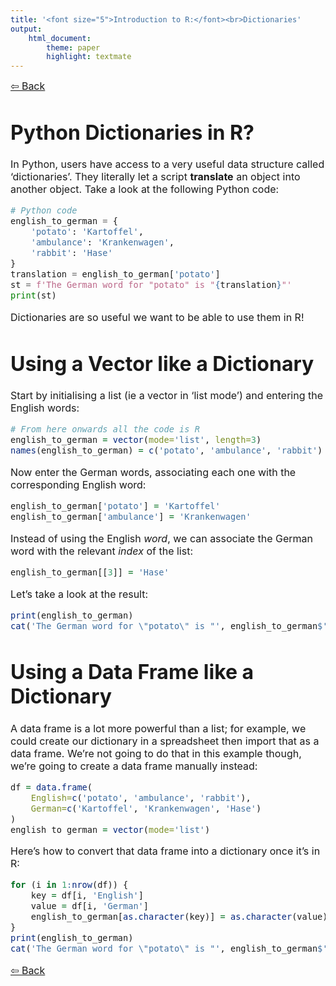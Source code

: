 ```yaml
---
title: '<font size="5">Introduction to R:</font><br>Dictionaries'
output:
    html_document:
        theme: paper
        highlight: textmate
---
```

<font size="3">
[⇦ Back](../../R.html)

Python Dictionaries in R?
=========================
In Python, users have access to a very useful data structure called 'dictionaries'. They literally let a script __translate__ an object into another object. Take a look at the following Python code:

```python
# Python code
english_to_german = {
    'potato': 'Kartoffel',
    'ambulance': 'Krankenwagen',
    'rabbit': 'Hase'
}
translation = english_to_german['potato']
st = f'The German word for "potato" is "{translation}"'
print(st)
```

Dictionaries are so useful we want to be able to use them in R!

Using a Vector like a Dictionary
================================
Start by initialising a list (ie a vector in 'list mode') and entering the English words:
```r
# From here onwards all the code is R
english_to_german = vector(mode='list', length=3)
names(english_to_german) = c('potato', 'ambulance', 'rabbit')
```

Now enter the German words, associating each one with the corresponding English word:
```r
english_to_german['potato'] = 'Kartoffel'
english_to_german['ambulance'] = 'Krankenwagen'
```

Instead of using the English _word_, we can associate the German word with the relevant _index_ of the list:
```r
english_to_german[[3]] = 'Hase'
```

Let's take a look at the result:
```r
print(english_to_german)
cat('The German word for \"potato\" is "', english_to_german$'potato', '"', sep='')
```

Using a Data Frame like a Dictionary
====================================
A data frame is a lot more powerful than a list; for example, we could create our dictionary in a spreadsheet then import that as a data frame. We're not going to do that in this example though, we're going to create a data frame manually instead:
```r
df = data.frame(
    English=c('potato', 'ambulance', 'rabbit'),
    German=c('Kartoffel', 'Krankenwagen', 'Hase')
)
english_to_german = vector(mode='list')
```

Here's how to convert that data frame into a dictionary once it's in R:
```r
for (i in 1:nrow(df)) {
    key = df[i, 'English']
    value = df[i, 'German']
    english_to_german[as.character(key)] = as.character(value)
}
print(english_to_german)
cat('The German word for \"potato\" is "', english_to_german$'potato', '"', sep='')
```

[⇦ Back](../../R.html)
</font>
